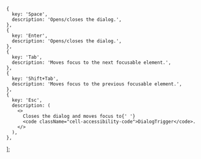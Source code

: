     {
      key: 'Space',
      description: 'Opens/closes the dialog.',
    },
    {
      key: 'Enter',
      description: 'Opens/closes the dialog.',
    },
    {
      key: 'Tab',
      description: 'Moves focus to the next focusable element.',
    },
    {
      key: 'Shift+Tab',
      description: 'Moves focus to the previous focusable element.',
    },
    {
      key: 'Esc',
      description: (
        <>
          Closes the dialog and moves focus to{' '}
          <code className="cell-accessibility-code">DialogTrigger</code>.
        </>
      ),
    },
  ];